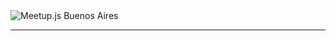 

<Page>
  <img
    src="./images/logo.svg"
    alt="Meetup.js Buenos Aires"
    style={{
      height: '60vh'
    }}
  />
</Page>

---


<Page>
  <Title text="Organizadores" imageName="nerd_face" />
  <div
    style={{
      display: 'flex'
    }}
  >
    <Profile twitter="durancristhian" name="Cristhian Duran" />
    <Profile twitter="srgianu" name="Sergio Gianazza" />
    <Profile twitter="camilunghi" name="Camila Cepeda" />
    <Profile twitter="a0viedo" name="Alejandro Oviedo" />
  </div>
</Page>

---


<Page>
  <Title text="Donde encontrarnos" imageName="link" />
  <div
    style={{
      display: 'flex'
    }}
  >
    <Box image="world" text="meetupjs.com.ar" />
    <Box image="twitter" text="@meetupjs_ar" />
    <Box image="facebook" text="Meetup.js Buenos Aires" />
    <Box image="camera" text="Meetup.js Argentina" />
  </div>
</Page>

---


<Page>
  <Title text="Charlas" imageName="comments" />
  <p>github.com/meetupjs-ar/charlas</p>
</Page>

---


<Page>
  <Title text="Agradecimientos" imageName="persons_hugging" />
</Page>

---


<Page>
  <Title text="En el evento de hoy" imageName="sign_of_the_horns" />
  <p>Charlas, lightning talks, networking y algo más</p>
</Page>

---


<Page>
  <Title text="Open your mind" imageName="brain" />
</Page>

---


<Page>
  <img
    src="./images/logo.svg"
    alt="Meetup.js Buenos Aires"
    style={{
      height: '60vh'
    }}
  />
</Page>
